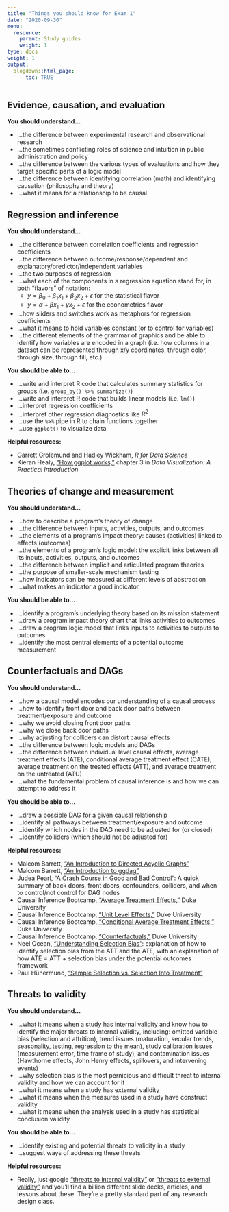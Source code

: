 ```yaml
---
title: "Things you should know for Exam 1"
date: "2020-09-30"
menu:
  resource:
    parent: Study guides
    weight: 1
type: docs
weight: 1
output:
  blogdown::html_page:
      toc: TRUE
---
```


## Evidence, causation, and evaluation

**You should understand…**

- …the difference between experimental research and observational research
- …the sometimes conflicting roles of science and intuition in public administration and policy
- …the difference between the various types of evaluations and how they target specific parts of a logic model
- …the difference between identifying correlation (math) and identifying causation (philosophy and theory)
- …what it means for a relationship to be causal

## Regression and inference

**You should understand…**

- …the difference between correlation coefficients and regression coefficients
- …the difference between outcome/response/dependent and explanatory/predictor/independent variables
- …the two purposes of regression
- …what each of the components in a regression equation stand for, in both "flavors" of notation: 
    - $y = \beta_0 + \beta_1 x_1 + \beta_2 x_2 + \epsilon$ for the statistical flavor
    - $y = \alpha + \beta x_1 + \gamma x_2 + \epsilon$ for the econometrics flavor
- …how sliders and switches work as metaphors for regression coefficients
- …what it means to hold variables constant (or to control for variables)
- …the different elements of the grammar of graphics and be able to identify how variables are encoded in a graph (i.e. how columns in a dataset can be represented through x/y coordinates, through color, through size, through fill, etc.)

**You should be able to…**

- …write and interpret R code that calculates summary statistics for groups (i.e. `group_by() %>% summarize()`)
- …write and interpret R code that builds linear models (i.e. `lm()`)
- …interpret regression coefficients
- …interpret other regression diagnostics like $R^2$
- …use the `%>%` pipe in R to chain functions together
- …use `ggplot()` to visualize data

**Helpful resources:**

- <i class="fas fa-book"></i> Garrett Grolemund and Hadley Wickham, [*R for Data Science*](https://r4ds.had.co.nz/)
- <i class="fas fa-book"></i> Kieran Healy, ["How ggplot works,"](http://socviz.co/makeplot.html#how-ggplot-works) chapter 3 in *Data Visualization: A Practical Introduction*

## Theories of change and measurement

**You should understand…**

- …how to describe a program's theory of change
- …the difference between inputs, activities, outputs, and outcomes
- …the elements of a program's impact theory: causes (activities) linked to effects (outcomes)
- …the elements of a program's logic model: the explicit links between all its inputs, activities, outputs, and outcomes
- …the difference between implicit and articulated program theories
- …the purpose of smaller-scale mechanism testing
- …how indicators can be measured at different levels of abstraction
- …what makes an indicator a good indicator

**You should be able to…**

- …identify a program's underlying theory based on its mission statement
- …draw a program impact theory chart that links activities to outcomes
- …draw a program logic model that links inputs to activities to outputs to outcomes
-  …identify the most central elements of a potential outcome measurement

## Counterfactuals and DAGs

**You should understand…**

- …how a causal model encodes our understanding of a causal process
- …how to identify front door and back door paths between treatment/exposure and outcome
- …why we avoid closing front door paths
- …why we close back door paths
- …why adjusting for colliders can distort causal effects
- …the difference between logic models and DAGs
- …the difference between individual level causal effects, average treatment effects (ATE), conditional average treatment effect (CATE), average treatment on the treated effects (ATT), and average treatment on the untreated (ATU)
- …what the fundamental problem of causal inference is and how we can attempt to address it

**You should be able to…**

- …draw a possible DAG for a given causal relationship
- …identify all pathways between treatment/exposure and outcome
- …identify which nodes in the DAG need to be adjusted for (or closed)
- …identify colliders (which should not be adjusted for)

**Helpful resources:**

- <i class="fas fa-external-link-square-alt"></i> Malcom Barrett, ["An Introduction to Directed Acyclic Graphs"](https://cran.r-project.org/web/packages/ggdag/vignettes/intro-to-dags.html)
- <i class="fas fa-external-link-square-alt"></i> Malcom Barrett, ["An Introduction to ggdag"](https://cran.r-project.org/web/packages/ggdag/vignettes/intro-to-ggdag.html)
- <i class="fas fa-external-link-square-alt"></i> Judea Pearl, ["A Crash Course in Good and Bad Control"](http://causality.cs.ucla.edu/blog/index.php/2019/08/14/a-crash-course-in-good-and-bad-control/): A quick summary of back doors, front doors, confounders, colliders, and when to control/not control for DAG nodes
- <i class="fab fa-youtube"></i> Causal Inference Bootcamp, ["Average Treatment Effects,"](https://modu.ssri.duke.edu/module/introduction-causal-inference/average-treatment-effect) Duke University
- <i class="fab fa-youtube"></i> Causal Inference Bootcamp, ["Unit Level Effects,"](https://modu.ssri.duke.edu/module/introduction-causal-inference/unit-level-effect) Duke University
- <i class="fab fa-youtube"></i> Causal Inference Bootcamp, ["Conditional Average Treatment Effects,"](https://modu.ssri.duke.edu/module/introduction-causal-inference/conditional-average-treatment-effect) Duke University
- <i class="fab fa-youtube"></i> Causal Inference Bootcamp, ["Counterfactuals,"](https://modu.ssri.duke.edu/module/introduction-causal-inference/counterfactuals) Duke University
- <i class="fas fa-external-link-square-alt"></i> Neel Ocean, ["Understanding Selection Bias"](http://www.neelocean.com/understanding-selection-bias/): explanation of how to identify selection bias from the ATT and the ATE, with an explanation of how ATE = ATT + selection bias under the potential outcomes framework
- <i class="fas fa-external-link-square-alt"></i> Paul Hünermund, ["Sample Selection vs. Selection Into Treatment"](https://p-hunermund.com/2018/10/15/sample-selection-vs-selection-into-treatment/amp/?__twitter_impression=true)

## Threats to validity

**You should understand…**

- …what it means when a study has internal validity and know how to identify the major threats to internal validity, including: omitted variable bias (selection and attrition), trend issues (maturation, secular trends, seasonality, testing, regression to the mean), study calibration issues (measurement error, time frame of study), and contamination issues (Hawthorne effects, John Henry effects, spillovers, and intervening events)
- …why selection bias is the most pernicious and difficult threat to internal validity and how we can account for it
- …what it means when a study has external validity
- …what it means when the measures used in a study have construct validity
- …what it means when the analysis used in a study has statistical conclusion validity

**You should be able to…**

- …identify existing and potential threats to validity in a study
- …suggest ways of addressing these threats

**Helpful resources:**

- Really, just google ["threats to internal validity"](https://www.google.com/search?q=threats+to+internal+validity) or ["threats to external validity"](https://www.google.com/search?q=threats+to+external+validity) and you'll find a billion different slide decks, articles, and lessons about these. They're a pretty standard part of any research design class.
